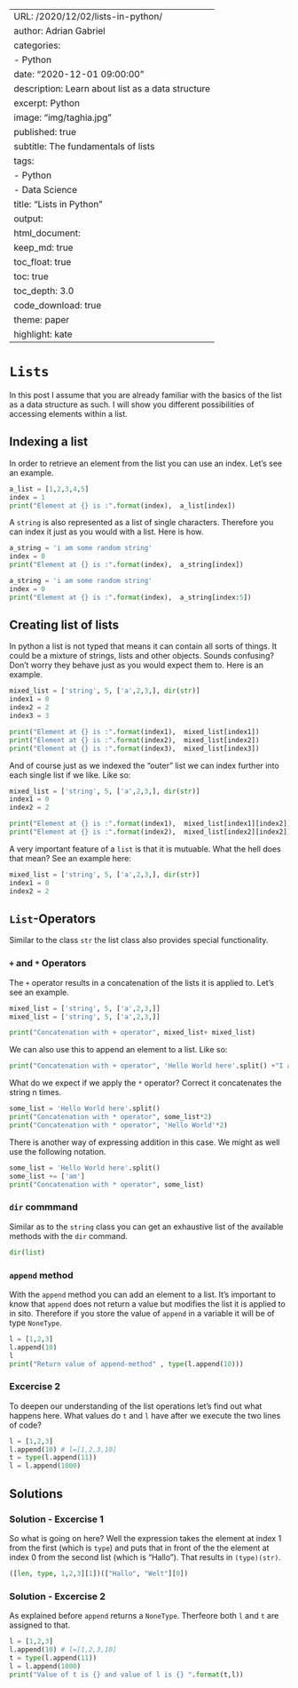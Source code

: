 
---
URL: /2020/12/02/lists-in-python/
author: Adrian Gabriel
categories:
- Python
date: "2020-12-01 09:00:00"
description: Learn about list as a data structure
excerpt: Python
image: "img/taghia.jpg"
published: true
subtitle: The fundamentals of lists
tags:
- Python
- Data Science
title: "Lists in Python"
output:
  html_document:
    keep_md: true
    toc_float: true
    toc: true
    toc_depth: 3.0
    code_download: true
    theme: paper
    highlight: kate
---

# `Lists`
In this post I assume that you are already familiar with the basics of the list as a data structure as such.
I will show you different possibilities of accessing elements within a list.

## Indexing a list
In order to retrieve an element from the list you can use an index. Let's see an example.

```python
a_list = [1,2,3,4,5]
index = 1
print("Element at {} is :".format(index),  a_list[index])
````
A `string` is also represented as a list of single characters. Therefore you can index it just as you would with
a list. Here is how.

```python
a_string = 'i am some random string'
index = 0
print("Element at {} is :".format(index),  a_string[index])
````


```python
a_string = 'i am some random string'
index = 0
print("Element at {} is :".format(index),  a_string[index:5])
````

## Creating list of lists
In python a list is not typed that means it can contain all sorts of things.
It could be a mixture of strings, lists and other objects. Sounds confusing?
Don't worry they behave just as you would expect them to.
Here is an example.

```python
mixed_list = ['string', 5, ['a',2,3,], dir(str)]
index1 = 0
index2 = 2
index3 = 3

print("Element at {} is :".format(index1),  mixed_list[index1])
print("Element at {} is :".format(index2),  mixed_list[index2])
print("Element at {} is :".format(index3),  mixed_list[index3])
````
And of course just as we indexed the "outer" list we can index further into each single list if we like.
Like so:

```python
mixed_list = ['string', 5, ['a',2,3,], dir(str)]
index1 = 0
index2 = 2

print("Element at {} is :".format(index1),  mixed_list[index1][index2])
print("Element at {} is :".format(index2),  mixed_list[index2][index2])
````
A very important feature of a `list` is that it is mutuable. What the hell does that mean?
See an example here:

```python
mixed_list = ['string', 5, ['a',2,3,], dir(str)]
index1 = 0
index2 = 2

````

## `List`-Operators
Similar to the class `str` the list class also provides special functionality.

### `+` and `*` Operators
The `+` operator results in a concatenation of the lists it is applied to.
Let's see an example.

```python
mixed_list = ['string', 5, ['a',2,3,]]
mixed_list = ['string', 5, ['a',2,3,]]

print("Concatenation with + operator", mixed_list+ mixed_list)
````

We can also use this to append an element to a list. Like so:

```python
print("Concatenation with + operator", 'Hello World here'.split() +"I am".split())
````

What do we expect if we apply the `*` operator? Correct it concatenates the string
n times.
```python
some_list = 'Hello World here'.split()
print("Concatenation with * operator", some_list*2)
print("Concatenation with * operator", 'Hello World'*2)
````
There is another way of expressing addition in this case. We might as well use the following notation.
```python
some_list = 'Hello World here'.split()
some_list += ['am']
print("Concatenation with * operator", some_list)
````


### `dir` commmand
Similar as to the `string` class you can get an exhaustive list of the available methods with the `dir` command.
```python
dir(list)
```

### `append` method
With the `append` method you can add an element to a list. It's important to know that
`append` does not return a value but modifies the list it is applied to in sito.
Therefore if you store the value of `append` in a variable it will be of type `NoneType`.

```python
l = [1,2,3]
l.append(10)
l
print("Return value of append-method" , type(l.append(10)))
````

### Excercise 2
To deepen our understanding of the list operations let's find out what happens here.
What values do `t` and `l` have after we execute the two lines of code?

```python
l = [1,2,3]
l.append(10) # l=[1,2,3,10]
t = type(l.append(11))
l = l.append(1000)
````




## Solutions
### Solution - Excercise 1
So what is going on here? Well the expression takes the element at index 1 from the first (which is `type`)
and puts that in front of the the element at index 0 from the second list (which is "Hallo").
That results in `(type)(str)`. 
```python
([len, type, 1,2,3][1])(["Hallo", "Welt"][0])
````

### Solution - Excercise 2
As explained before `append` returns a `NoneType`. Therfeore both `l` and `t` are assigned to that.
```python
l = [1,2,3]
l.append(10) # l=[1,2,3,10]
t = type(l.append(11))
l = l.append(1000)
print("Value of t is {} and value of l is {} ".format(t,l))
````
